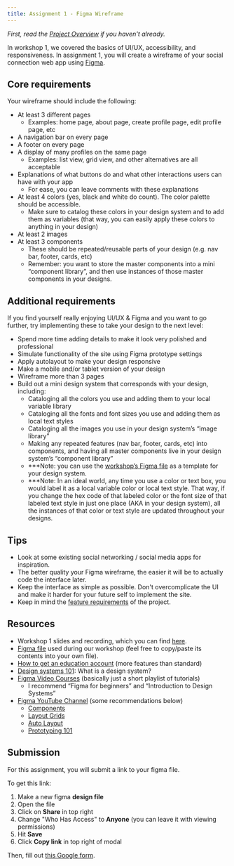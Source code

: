 ```yaml
---
title: Assignment 1 - Figma Wireframe
---
```


*First, read the [Project Overview](/content/assignments/project-overview) if you haven't already.*

In workshop 1, we covered the basics of UI/UX, accessibility, and responsiveness. In assignment 1, you will create a wireframe of your social connection web app using [Figma](https://www.figma.com/).

## Core requirements

Your wireframe should include the following:

- At least 3 different pages
  - Examples: home page, about page, create profile page, edit profile page, etc
- A navigation bar on every page
- A footer on every page
- A display of many profiles on the same page
  - Examples: list view, grid view, and other alternatives are all acceptable
- Explanations of what buttons do and what other interactions users can have with your app
  - For ease, you can leave comments with these explanations
- At least 4 colors (yes, black and white do count). The color palette should be accessible.
  - Make sure to catalog these colors in your design system and to add them as variables (that way, you can easily apply these colors to anything in your design)
- At least 2 images
- At least 3 components
  - These should be repeated/reusable parts of your design (e.g. nav bar, footer, cards, etc)
  - Remember: you want to store the master components into a mini “component library”, and then use instances of those master components in your designs.

## Additional requirements

If you find yourself really enjoying UI/UX & Figma and you want to go further, try implementing these to take your design to the next level:

- Spend more time adding details to make it look very polished and professional
- Simulate functionality of the site using Figma prototype settings
- Apply autolayout to make your design responsive
- Make a mobile and/or tablet version of your design
- Wireframe more than 3 pages
- Build out a mini design system that corresponds with your design, including:
  - Cataloging all the colors you use and adding them to your local variable library
  - Cataloging all the fonts and font sizes you use and adding them as local text styles
  - Cataloging all the images you use in your design system’s “image library”
  - Making any repeated features (nav bar, footer, cards, etc) into components, and having all master components live in your design system’s “component library”
  - ***Note: you can use the [workshop’s Figma file](https://www.figma.com/design/pwomMQj0gx7Bv2nZCZmMIo/DISC-UI%2FUX-Workshop?node-id=1-140&t=6eDszUrJm3o5hIgh-1) as a template for your design system.
  - ***Note: In an ideal world, any time you use a color or text box, you would label it as a local variable color or local text style. That way, if you change the hex code of that labeled color or the font size of that labeled text style in just one place (AKA in your design system), all the instances of that color or text style are updated throughout your designs.

## Tips

- Look at some existing social networking / social media apps for inspiration.
- The better quality your Figma wireframe, the easier it will be to actually code the interface later.
- Keep the interface as simple as possible. Don't overcomplicate the UI and make it harder for your future self to implement the site.
- Keep in mind the [feature requirements](/content/assignments/project-overview#the-project) of the project.

## Resources

- Workshop 1 slides and recording, which you can find [here](/content/workshops/workshop-1).
- [Figma file](https://www.figma.com/design/pwomMQj0gx7Bv2nZCZmMIo/DISC-UI%2FUX-Workshop?node-id=1-140&t=6eDszUrJm3o5hIgh-1) used during our workshop (feel free to copy/paste its contents into your own file).
- [How to get an education account](https://help.figma.com/hc/en-us/articles/360041061214-Verify-education-status) (more features than standard)
- [Design systems 101](https://www.figma.com/blog/design-systems-101-what-is-a-design-system/): What is a design system?
- [Figma Video Courses](https://help.figma.com/hc/en-us/sections/23691657321239-Courses) (basically just a short playlist of tutorials)
  - I recommend “Figma for beginners” and “Introduction to Design Systems”
- [Figma YouTube Channel](https://www.youtube.com/@Figma) (some recommendations below)
  - [Components](https://www.youtube.com/playlist?list=PLXDU_eVOJTx5LSjOmeBYMuvaa4UayfMe4)
  - [Layout Grids](https://www.youtube.com/watch?v=zd8wrAdURN0)
  - [Auto Layout](https://www.youtube.com/playlist?list=PLXDU_eVOJTx55HFubfbTL3ellJjBM2QE2)
  - [Prototyping 101](https://www.youtube.com/watch?v=UUsysuFmVrA)

## Submission

For this assignment, you will submit a link to your figma file.

To get this link:
1. Make a new figma **design file**
2. Open the file
3. Click on **Share** in top right
4. Change "Who Has Access" to **Anyone** (you can leave it with viewing permissions)
5. Hit **Save**
6. Click **Copy link** in top right of modal

Then, fill out [this Google form](https://forms.gle/998XCjBLtGdah74Y6).